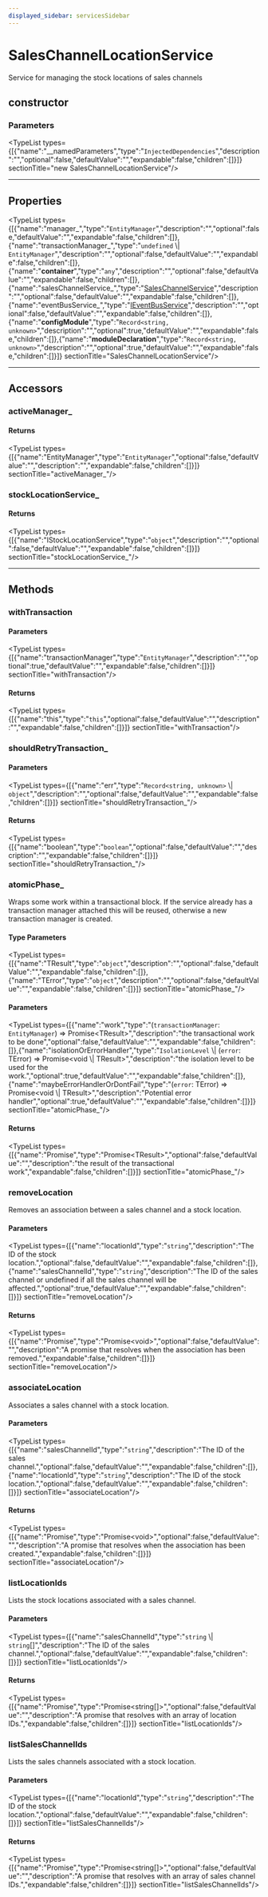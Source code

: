 ```yaml
---
displayed_sidebar: servicesSidebar
---
```



# SalesChannelLocationService

Service for managing the stock locations of sales channels

## constructor

### Parameters

<TypeList types={[{"name":"__namedParameters","type":"`InjectedDependencies`","description":"","optional":false,"defaultValue":"","expandable":false,"children":[]}]}  sectionTitle="new SalesChannelLocationService"/>

___

## Properties

<TypeList types={[{"name":"manager_","type":"`EntityManager`","description":"","optional":false,"defaultValue":"","expandable":false,"children":[]},{"name":"transactionManager_","type":"`undefined` \\| `EntityManager`","description":"","optional":false,"defaultValue":"","expandable":false,"children":[]},{"name":"__container__","type":"`any`","description":"","optional":false,"defaultValue":"","expandable":false,"children":[]},{"name":"salesChannelService_","type":"[SalesChannelService](services.SalesChannelService.mdx)","description":"","optional":false,"defaultValue":"","expandable":false,"children":[]},{"name":"eventBusService_","type":"[IEventBusService](../../types/EventBusTypes/interfaces/types.EventBusTypes.IEventBusService.mdx)","description":"","optional":false,"defaultValue":"","expandable":false,"children":[]},{"name":"__configModule__","type":"`Record<string, unknown>`","description":"","optional":true,"defaultValue":"","expandable":false,"children":[]},{"name":"__moduleDeclaration__","type":"`Record<string, unknown>`","description":"","optional":true,"defaultValue":"","expandable":false,"children":[]}]}  sectionTitle="SalesChannelLocationService"/>

___

## Accessors

### activeManager\_

#### Returns

<TypeList types={[{"name":"EntityManager","type":"`EntityManager`","optional":false,"defaultValue":"","description":"","expandable":false,"children":[]}]}  sectionTitle="activeManager_"/>

### stockLocationService\_

#### Returns

<TypeList types={[{"name":"IStockLocationService","type":"`object`","description":"","optional":false,"defaultValue":"","expandable":false,"children":[]}]}  sectionTitle="stockLocationService_"/>

___

## Methods

### withTransaction

#### Parameters

<TypeList types={[{"name":"transactionManager","type":"`EntityManager`","description":"","optional":true,"defaultValue":"","expandable":false,"children":[]}]}  sectionTitle="withTransaction"/>

#### Returns

<TypeList types={[{"name":"this","type":"`this`","optional":false,"defaultValue":"","description":"","expandable":false,"children":[]}]}  sectionTitle="withTransaction"/>

### shouldRetryTransaction\_

#### Parameters

<TypeList types={[{"name":"err","type":"`Record<string, unknown>` \\| `object`","description":"","optional":false,"defaultValue":"","expandable":false,"children":[]}]}  sectionTitle="shouldRetryTransaction_"/>

#### Returns

<TypeList types={[{"name":"boolean","type":"`boolean`","optional":false,"defaultValue":"","description":"","expandable":false,"children":[]}]}  sectionTitle="shouldRetryTransaction_"/>

### atomicPhase\_

Wraps some work within a transactional block. If the service already has
a transaction manager attached this will be reused, otherwise a new
transaction manager is created.

#### Type Parameters

<TypeList types={[{"name":"TResult","type":"`object`","description":"","optional":false,"defaultValue":"","expandable":false,"children":[]},{"name":"TError","type":"`object`","description":"","optional":false,"defaultValue":"","expandable":false,"children":[]}]}  sectionTitle="atomicPhase_"/>

#### Parameters

<TypeList types={[{"name":"work","type":"(`transactionManager`: `EntityManager`) => Promise&#60;TResult&#62;","description":"the transactional work to be done","optional":false,"defaultValue":"","expandable":false,"children":[]},{"name":"isolationOrErrorHandler","type":"`IsolationLevel` \\| (`error`: TError) => Promise&#60;void \\| TResult&#62;","description":"the isolation level to be used for the work.","optional":true,"defaultValue":"","expandable":false,"children":[]},{"name":"maybeErrorHandlerOrDontFail","type":"(`error`: TError) => Promise&#60;void \\| TResult&#62;","description":"Potential error handler","optional":true,"defaultValue":"","expandable":false,"children":[]}]}  sectionTitle="atomicPhase_"/>

#### Returns

<TypeList types={[{"name":"Promise","type":"Promise&#60;TResult&#62;","optional":false,"defaultValue":"","description":"the result of the transactional work","expandable":false,"children":[]}]}  sectionTitle="atomicPhase_"/>

### removeLocation

Removes an association between a sales channel and a stock location.

#### Parameters

<TypeList types={[{"name":"locationId","type":"`string`","description":"The ID of the stock location.","optional":false,"defaultValue":"","expandable":false,"children":[]},{"name":"salesChannelId","type":"`string`","description":"The ID of the sales channel or undefined if all the sales channel will be affected.","optional":true,"defaultValue":"","expandable":false,"children":[]}]}  sectionTitle="removeLocation"/>

#### Returns

<TypeList types={[{"name":"Promise","type":"Promise&#60;void&#62;","optional":false,"defaultValue":"","description":"A promise that resolves when the association has been removed.","expandable":false,"children":[]}]}  sectionTitle="removeLocation"/>

### associateLocation

Associates a sales channel with a stock location.

#### Parameters

<TypeList types={[{"name":"salesChannelId","type":"`string`","description":"The ID of the sales channel.","optional":false,"defaultValue":"","expandable":false,"children":[]},{"name":"locationId","type":"`string`","description":"The ID of the stock location.","optional":false,"defaultValue":"","expandable":false,"children":[]}]}  sectionTitle="associateLocation"/>

#### Returns

<TypeList types={[{"name":"Promise","type":"Promise&#60;void&#62;","optional":false,"defaultValue":"","description":"A promise that resolves when the association has been created.","expandable":false,"children":[]}]}  sectionTitle="associateLocation"/>

### listLocationIds

Lists the stock locations associated with a sales channel.

#### Parameters

<TypeList types={[{"name":"salesChannelId","type":"`string` \\| `string`[]","description":"The ID of the sales channel.","optional":false,"defaultValue":"","expandable":false,"children":[]}]}  sectionTitle="listLocationIds"/>

#### Returns

<TypeList types={[{"name":"Promise","type":"Promise&#60;string[]&#62;","optional":false,"defaultValue":"","description":"A promise that resolves with an array of location IDs.","expandable":false,"children":[]}]}  sectionTitle="listLocationIds"/>

### listSalesChannelIds

Lists the sales channels associated with a stock location.

#### Parameters

<TypeList types={[{"name":"locationId","type":"`string`","description":"The ID of the stock location.","optional":false,"defaultValue":"","expandable":false,"children":[]}]}  sectionTitle="listSalesChannelIds"/>

#### Returns

<TypeList types={[{"name":"Promise","type":"Promise&#60;string[]&#62;","optional":false,"defaultValue":"","description":"A promise that resolves with an array of sales channel IDs.","expandable":false,"children":[]}]}  sectionTitle="listSalesChannelIds"/>
